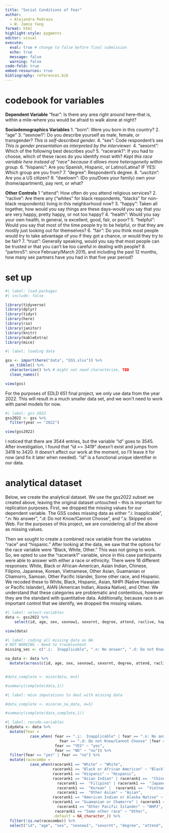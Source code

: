 ```yaml
---
title: "Social Conditions of Fear"
author:
  - Alejandra Pedraza
  - W. Jamie Yang
format: html
highlight-style: pygments
editor: visual
execute:
  eval: true # change to false before final submission
  echo: true
  message: false
  warning: false
code-fold: true
embed-resources: true
bibliography: references.bib
---
```


# codebook for variables

**Dependent Variable** "fear": Is there any area right around here--that is, within a mile--where you would be afraid to walk alone at night?

**Sociodemographics Variables** 1. "born": Were you born in this country? 2. "age" 3. "sexnow1": Do you describe yourself as male, female, or transgender? *This is self-described gender.* 4. "sex": Code respondent's sex *This is gender presentation as interpreted by the interviewer.* 4. "sexornt": Which of the following best describes you? 5. "racerank1": If you had to choose, which of these races do you identify most with? *Kept this race variable here instead of "race" because it allows more heterogeneity within group.* 6. "hispanic": Are you Spanish, Hispanic, or Latino/Latina? IF YES: Which group are you from? 7. "degree": Respondent's degree. 8. "uscitzn": Are you a US citizen? 9. "dwelown": (Do you/Does your family) own your (home/apartment), pay rent, or what?

**Other Controls** 1 "attend": How often do you attend religious services? 2. "raclive": Are there any ("whites" for black respondents, "blacks" for non-black respondents) living in this neighborhood now? 3. "happy": Taken all together, how would you say things are these days--would you say that you are very happy, pretty happy, or not too happy? 4. "health": Would you say your own health, in general, is excellent, good, fair, or poor? 5. "helpful": Would you say that most of the time people try to be helpful, or that they are mostly just looking out for themselves? 6. "fair": Do you think most people would try to take advantage of you if they got a chance, or would they try to be fair? 7. "trust": Generally speaking, would you say that most people can be trusted or that you can't be too careful in dealing with people? 8. "partnrs5": since February/March 2015, and including the past 12 months, how many sex partners have you had in that five year period?

# set up

```r
#| label: load-packages
#| include: false

library(tidyverse)
library(dplyr)
library(tidyr)
library(here)
library(rio)
library(janitor)
library(knitr)
library(kableExtra)
library(mice)
```

```r
#| label: loading data 

gss <- import(here("data", "GSS.xlsx")) %>%
  as_tibble() %>% 
  characterize() %>% # might not need characterize, TBD
  clean_names()

view(gss)
```

For the purposes of EDLD 651 final project, we only use data from the year 2022. This will result in a much smaller data set, and we won't need to work with panel models for now.

```r
#| label: gss 2022
gss2022 <- gss %>% 
  filter(year == "2022") 

view(gss2022)
```

I noticed that there are 3544 entries, but the variable "id" goes to 3545. After investigation, I found that "id == 3419" doesn't exist and jumps from 3418 to 3420. It doesn't affect our work at the moment, so I'll leave it for now (and fix it later when needed). "id" is a functional unique identifier in our data.

# analytical dataset

Below, we create the analytical dataset. We use the gss2022 subset we created above, leaving the original dataset untouched -- this is important for replication purposes. First, we dropped the missing values for our dependent variable. The GSS codes missing data as either ".i: Inapplicable", ".n: No answer", ".d: Do not Know/Cannot Choose", and ".s: Skipped on Web. For the purposes of this project, we are considering all of the above as missing values.

Then we sought to create a combined race variable from the variables "race" and "hispanic." After looking at the data, we saw that the options for the race variable were "Black, White, Other." This was not going to work. So, we opted to use the "racerank1" variable, since in this case participants were able to answer with either a race or ethnicity. There were 16 different responses: White, Black or African-American, Asian Indian, Chinese, Filipino, Japanese, Korean, Vietnamese, Other Asian, Guamanian or Chamorro, Samoan, Other Pacific Islander, Some other race, and Hispanic. We recoded these to White, Black, Hispanic, Asian, NHPI (Native Hawaiian or Pacific Islander), AIAN (American Indian, Alaska Native), and Other. We understand that these categories are problematic and contentious, however they are the standard with quantitative data. Additionally, because race is an important control that we identify, we dropped the missing values.

```r
#| label: select-variables
data <- gss2022 %>% 
    select(id, age, sex, sexnow1, sexornt, degree, attend, raclive, happy, health, helpful, fair, trust, fear, partnrs5, racerank1, uscitzn, dwelown) 

view(data)
```

```r
#| label: coding all missing data as NA 
# NOT WORKING - Need to troubleshoot
missing_vec <- c(".i:  Inapplicable", ".n: No answer", ".d: Do not Know/Cannot Choose", ".s: Skipped on Web")

na_data <- data %>% 
  mutate(across(c(id, age, sex, sexnow1, sexornt, degree, attend, raclive, happy, health, helpful, fair, trust, fear, partnrs5, racerank1, uscitzn, dwelown), ~ifelse(. %in% missing_vec, NA_character_, .)))


#data_complete <- mice(data, m=5)

#summary(complete(data,1))

```

```r
#| label: mice imputations to deal with missing data

#data_complete <- mice(no_na_data, m=5)

#summary(complete(data_complete,1))
```

```r
#| label: recode-variables
tidydata <- data %>% 
  mutate(fear = 
           case_when( fear == ".i:  Inapplicable" | fear == ".n: No answer" | 
                        fear == ".d: Do not Know/Cannot Choose" |fear == ".s: Skipped on Web" ~ NA_character_, 
                      fear == "YES" ~ "yes", 
                      fear == "NO" ~ "no")) %>% 
  filter(fear == "yes" | fear == "no") %>% 
  mutate(racecombo = 
           case_when(racerank1 == "White" ~ "White",
                     racerank1 == "Black or African American" ~ "Black",
                     racerank1 == "Hispanic" ~ "Hispanic",
                     racerank1 == "Asian Indian" | racerank1 ==  "Chinese" |
                       racerank1 ==  "Filipino" | racerank1 ==  "Japanese" | 
                       racerank1 ==  "Korean" |  racerank1 ==  "Vietnamese" |
                       racerank1 ==  "Other Asian" ~ "Asian",
                     racerank1 == "American Indian or Alaska Native" ~ "AIAN",
                     racerank1 == "Guamanian or Chamorro" | racerank1 == "Samoan" |
                       racerank1 == "Other Pacific Islander" ~ "NHPI",
                      racerank1 == "Some other race" ~ "Other",
                     .default = NA_character_)) %>% 
  filter(!is.na(racecombo)) %>% 
  select("id", "age", "sex", "sexnow1", "sexornt", "degree", "attend", "raclive", "happy", "health", "helpful", "fair", "trust", "fear",  "partnrs5", "racecombo", "uscitzn", "dwelown")

```

